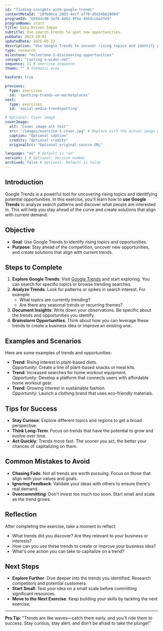 ```yaml
---
id: "finding-insights-with-google-trends" 
contentMetaId: "18fb9bce-20d3-4ecf-a778-d5e34b6200b9" 
programId: "b594dc90-3af0-4d62-9f5e-4b5dccba3fe9" 
programName: start
title: Data-Driven Ideas
subtitle: Use search trends to spot new opportunities.
pubDate: 2023-10-01 
updatedDate: 2025-05-22
description: "Use Google Trends to uncover rising topics and identify potential opportunities based on search patterns."
type: research
milestone: "milestone-2-discovering-opportunities" 
concept: "casting-a-wider-net" 
sequence: 11 # exercise sequence
theme: "" # thematic area

hasForm: true

previous:
  type: exercises	
  id: 'spotting-trends-on-marketplaces' 
next:
  type: exercises	
  id: 'social-media-trendspotting' 

# Optional: Cover image
coverImage:
  alt: "Cover image alt text"
  src: "/images/exercise-1-cover.jpg" # Replace with the actual image path or URL
  caption: "Optional caption"
  credits: "Optional credits"
  originalSrc: "Optional original source URL"

language: "en" # Default is "en"
version: 1 # Optional: Version number
archived: false # Optional: Default is false
---
```



## Introduction
Google Trends is a powerful tool for uncovering rising topics and identifying potential opportunities. In this exercise, you'll learn how to **use Google Trends** to analyze search patterns and discover what people are interested in. This will help you stay ahead of the curve and create solutions that align with current demand.

## Objective
- **Goal**: Use Google Trends to identify rising topics and opportunities.
- **Purpose**: Stay ahead of the competition, uncover new opportunities, and create solutions that align with current trends.

## Steps to Complete
1. **Explore Google Trends**: Visit [Google Trends](https://trends.google.com) and start exploring. You can search for specific topics or browse trending searches.
2. **Analyze Trends**: Look for patterns or spikes in search interest. For example:
   - What topics are currently trending?
   - Are there any seasonal trends or recurring themes?
3. **Document Insights**: Write down your observations. Be specific about the trends and opportunities you identify.
4. **Brainstorm Opportunities**: Think about how you can leverage these trends to create a business idea or improve an existing one.

## Examples and Scenarios
Here are some examples of trends and opportunities:
- **Trend**: Rising interest in plant-based diets.  
  *Opportunity*: Create a line of plant-based snacks or meal kits.
- **Trend**: Increased searches for home workout equipment.  
  *Opportunity*: Develop a platform that connects users with affordable home workout gear.
- **Trend**: Growing interest in sustainable fashion.  
  *Opportunity*: Launch a clothing brand that uses eco-friendly materials.

## Tips for Success
- **Stay Curious**: Explore different topics and regions to get a broad perspective.
- **Think Long-Term**: Focus on trends that have the potential to grow and evolve over time.
- **Act Quickly**: Trends move fast. The sooner you act, the better your chances of capitalizing on them.

## Common Mistakes to Avoid
- **Chasing Fads**: Not all trends are worth pursuing. Focus on those that align with your values and goals.
- **Ignoring Feedback**: Validate your ideas with others to ensure there's real demand.
- **Overcommitting**: Don't invest too much too soon. Start small and scale as the trend grows.

## Reflection
After completing the exercise, take a moment to reflect:
- What trends did you discover? Are they relevant to your business or interests?
- How can you use these trends to create or improve your business idea?
- What's one action you can take to capitalize on a trend?

## Next Steps
- **Explore Further**: Dive deeper into the trends you identified. Research competitors and potential customers.
- **Start Small**: Test your idea on a small scale before committing significant resources.
- **Move to the Next Exercise**: Keep building your skills by tackling the next exercise.

---

**Pro Tip**: "Trends are like waves—catch them early, and you'll ride them to success. Stay curious, stay alert, and don't be afraid to take the plunge!"

<OpportunityForm contentMetaId="18fb9bce-20d3-4ecf-a778-d5e34b6200b9" approach="broader-search" subcategory="google-trends-and-search-keywords" client:load />
